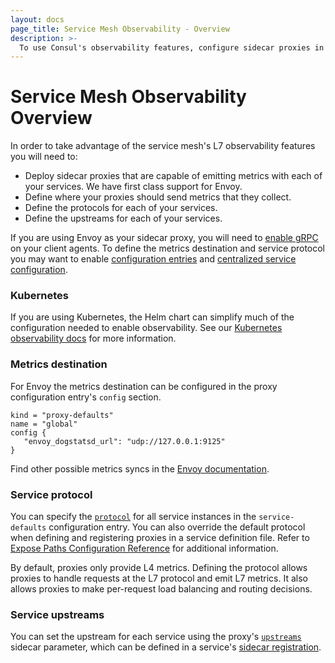 ```yaml
---
layout: docs
page_title: Service Mesh Observability - Overview
description: >-
  To use Consul's observability features, configure sidecar proxies in the service mesh to collect and emit L7 metrics. Learn about configuring metrics destinations and a service's protocol and upstreams.
---
```


# Service Mesh Observability Overview

In order to take advantage of the service mesh's L7 observability features you will need
to:

- Deploy sidecar proxies that are capable of emitting metrics with each of your
  services. We have first class support for Envoy.
- Define where your proxies should send metrics that they collect.
- Define the protocols for each of your services.
- Define the upstreams for each of your services.

If you are using Envoy as your sidecar proxy, you will need to [enable
gRPC](/consul/docs/agent/config/config-files#grpc_port) on your client agents. To define the
metrics destination and service protocol you may want to enable [configuration
entries](/consul/docs/agent/config/config-files#config_entries) and [centralized service
configuration](/consul/docs/agent/config/config-files#enable_central_service_config).

### Kubernetes
If you are using Kubernetes, the Helm chart can simplify much of the configuration needed to enable observability. See
our [Kubernetes observability docs](/consul/docs/k8s/connect/observability/metrics) for more information.

### Metrics destination

For Envoy the metrics destination can be configured in the proxy configuration
entry's `config` section.

```
kind = "proxy-defaults"
name = "global"
config {
   "envoy_dogstatsd_url": "udp://127.0.0.1:9125"
}
```

Find other possible metrics syncs in the [Envoy documentation](/consul/docs/connect/proxies/envoy#bootstrap-configuration).

### Service protocol

You can specify the [`protocol`](/consul/docs/connect/config-entries/service-defaults#protocol)
for all service instances in the `service-defaults` configuration entry. You can also override the default protocol when defining and registering proxies in a service definition file. Refer to [Expose Paths Configuration Reference](/consul/docs/connect/proxies/proxy-config-reference#expose-paths-configuration-reference) for additional information. 

By default, proxies only provide L4 metrics. 
Defining the protocol allows proxies to handle requests at the L7
protocol and emit L7 metrics. It also allows proxies to make per-request
load balancing and routing decisions.

### Service upstreams

You can set the upstream for each service using the proxy's
[`upstreams`](/consul/docs/connect/proxies/proxy-config-reference#upstreams)
sidecar parameter, which can be defined in a service's [sidecar registration](/consul/docs/connect/proxies/deploy-sidecar-services).
